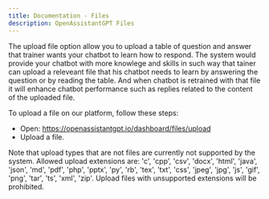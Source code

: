 ```yaml
---
title: Documentation - Files
description: OpenAssistantGPT Files
---
```


The upload file option allow you to upload a table of question and answer that trainer wants your chatbot to learn how to respond. The system would provide your chatbot with more knowlege and skills in such way that tainer can upload a releveant file that his chatbot needs to learn by answering the question or by reading the table. And when chatbot is retrained with that file it will enhance chatbot performance such as replies related to the content of the uploaded file.

To upload a file on our platform, follow these steps:

- Open: https://openassistantgpt.io/dashboard/files/upload
- Upload a file.

Note that upload types that are not files are currently not supported by the system. Allowed upload extensions are: 'c', 'cpp', 'csv', 'docx', 'html', 'java', 'json', 'md', 'pdf', 'php', 'pptx', 'py', 'rb', 'tex', 'txt', 'css', 'jpeg', 'jpg', 'js', 'gif', 'png', 'tar', 'ts', 'xml', 'zip'. Upload files with unsupported extensions will be prohibited.